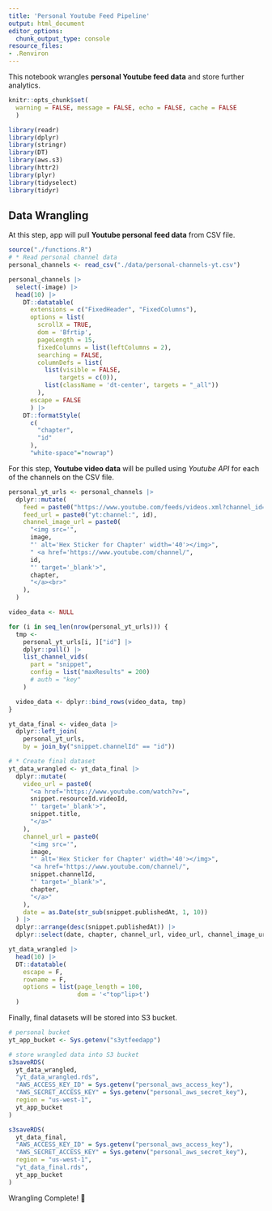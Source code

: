 ```yaml
---
title: 'Personal Youtube Feed Pipeline'
output: html_document
editor_options:
  chunk_output_type: console
resource_files:
- .Renviron
---
```

  
This notebook wrangles **personal Youtube feed data** and store further analytics.

```r

knitr::opts_chunk$set(
  warning = FALSE, message = FALSE, echo = FALSE, cache = FALSE
  )

library(readr)
library(dplyr)
library(stringr)
library(DT)
library(aws.s3)
library(httr2)
library(plyr)
library(tidyselect)
library(tidyr)

```

## Data Wrangling

At this step, app will pull **Youtube personal feed data** from CSV file.

```r

source("./functions.R")
# * Read personal channel data
personal_channels <- read_csv("./data/personal-channels-yt.csv")

personal_channels |>
  select(-image) |>
  head(10) |>
    DT::datatable(
      extensions = c("FixedHeader", "FixedColumns"),
      options = list(
        scrollX = TRUE,
        dom = 'Bfrtip',
        pageLength = 15,
        fixedColumns = list(leftColumns = 2),
        searching = FALSE,
        columnDefs = list(
          list(visible = FALSE,
              targets = c(0)),
          list(className = 'dt-center', targets = "_all"))
        ),
      escape = FALSE
      ) |> 
    DT::formatStyle(
      c(
        "chapter",
        "id"
      ),
      "white-space"="nowrap")

```

For this step, **Youtube video data** will be pulled using *Youtube API* for each of the channels on the CSV file.

```r

personal_yt_urls <- personal_channels |>
  dplyr::mutate(
    feed = paste0("https://www.youtube.com/feeds/videos.xml?channel_id=", id),
    feed_url = paste0("yt:channel:", id),
    channel_image_url = paste0(
      "<img src='",
      image,
      "' alt='Hex Sticker for Chapter' width='40'></img>",
      " <a href='https://www.youtube.com/channel/",
      id,
      "' target='_blank'>",
      chapter,
      "</a><br>"
    ),
  )

video_data <- NULL

for (i in seq_len(nrow(personal_yt_urls))) {
  tmp <-
    personal_yt_urls[i, ]["id"] |>
    dplyr::pull() |>
    list_channel_vids(
      part = "snippet",
      config = list("maxResults" = 200)
      # auth = "key"
    )

  video_data <- dplyr::bind_rows(video_data, tmp)
}

yt_data_final <- video_data |>
  dplyr::left_join(
    personal_yt_urls,
    by = join_by("snippet.channelId" == "id"))

# * Create final dataset
yt_data_wrangled <- yt_data_final |>
  dplyr::mutate(
    video_url = paste0(
      "<a href='https://www.youtube.com/watch?v=",
      snippet.resourceId.videoId,
      "' target='_blank'>",
      snippet.title,
      "</a>"
    ),
    channel_url = paste0(
      "<img src='",
      image,
      "' alt='Hex Sticker for Chapter' width='40'></img>",
      "<a href='https://www.youtube.com/channel/",
      snippet.channelId,
      "' target='_blank'>",
      chapter,
      "</a>"
    ),
    date = as.Date(str_sub(snippet.publishedAt, 1, 10))
  ) |>
  dplyr::arrange(desc(snippet.publishedAt)) |>
  dplyr::select(date, chapter, channel_url, video_url, channel_image_url)

yt_data_wrangled |>
  head(10) |>
  DT::datatable(
    escape = F,
    rowname = F,
    options = list(page_length = 100,
                   dom = '<"top"lip>t')
  )

```

Finally, final datasets will be stored into S3 bucket.

```r

# personal bucket
yt_app_bucket <- Sys.getenv("s3ytfeedapp")

# store wrangled data into S3 bucket
s3saveRDS(
  yt_data_wrangled,
  "yt_data_wrangled.rds",
  "AWS_ACCESS_KEY_ID" = Sys.getenv("personal_aws_access_key"),
  "AWS_SECRET_ACCESS_KEY" = Sys.getenv("personal_aws_secret_key"),
  region = "us-west-1",
  yt_app_bucket
)

s3saveRDS(
  yt_data_final,
  "AWS_ACCESS_KEY_ID" = Sys.getenv("personal_aws_access_key"),
  "AWS_SECRET_ACCESS_KEY" = Sys.getenv("personal_aws_secret_key"),
  region = "us-west-1",
  "yt_data_final.rds",
  yt_app_bucket
)

```

Wrangling Complete! 🎉